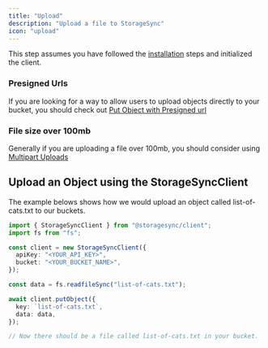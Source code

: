 ```yaml
---
title: "Upload"
description: "Upload a file to StorageSync"
icon: "upload"
---
```


This step assumes you have followed the [installation](/sdks/typescript/installation) steps and initialized the client.

### Presigned Urls

If you are looking for a way to allow users to upload objects directly to your bucket, you should check out [Put Object with Presigned url](/sdks/typescript/presigned-url)

### File size over 100mb

Generally if you are uploading a file over 100mb, you should consider using [Multipart Uploads](/sdks/typescript/multipart-uploads)

## Upload an Object using the StorageSyncClient

The example belows shows how we would upload an object called list-of-cats.txt to our buckets.

```ts index.ts
import { StorageSyncClient } from "@storagesync/client";
import fs from "fs";

const client = new StorageSyncClient({
  apiKey: "<YOUR_API_KEY>",
  bucket: "<YOUR_BUCKET_NAME>",
});

const data = fs.readfileSync("list-of-cats.txt");

await client.putObject({
  key: `list-of-cats.txt`,
  data: data,
});

// Now there should be a file called list-of-cats.txt in your bucket.
```
